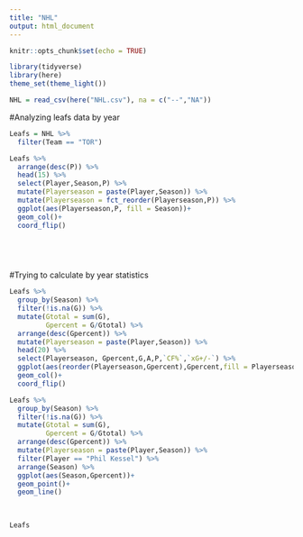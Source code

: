 ---
title: "NHL"
output: html_document
---

```{r setup, include=FALSE}
knitr::opts_chunk$set(echo = TRUE)
```

```{r}
library(tidyverse)
library(here)
theme_set(theme_light())

NHL = read_csv(here("NHL.csv"), na = c("--","NA"))
```
#Analyzing leafs data by year
```{r}
Leafs = NHL %>% 
  filter(Team == "TOR")

Leafs %>% 
  arrange(desc(P)) %>%
  head(15) %>% 
  select(Player,Season,P) %>% 
  mutate(Playerseason = paste(Player,Season)) %>% 
  mutate(Playerseason = fct_reorder(Playerseason,P)) %>% 
  ggplot(aes(Playerseason,P, fill = Season))+
  geom_col()+
  coord_flip()
  


  
```

#Trying to calculate by year statistics
```{r}
Leafs %>%
  group_by(Season) %>% 
  filter(!is.na(G)) %>% 
  mutate(Gtotal = sum(G),
         Gpercent = G/Gtotal) %>% 
  arrange(desc(Gpercent)) %>%
  mutate(Playerseason = paste(Player,Season)) %>% 
  head(20) %>% 
  select(Playerseason, Gpercent,G,A,P,`CF%`,`xG+/-`) %>% 
  ggplot(aes(reorder(Playerseason,Gpercent),Gpercent,fill = Playerseason))+
  geom_col()+
  coord_flip()

Leafs %>%
  group_by(Season) %>% 
  filter(!is.na(G)) %>% 
  mutate(Gtotal = sum(G),
         Gpercent = G/Gtotal) %>% 
  arrange(desc(Gpercent)) %>%
  mutate(Playerseason = paste(Player,Season)) %>%
  filter(Player == "Phil Kessel") %>% 
  arrange(Season) %>% 
  ggplot(aes(Season,Gpercent))+
  geom_point()+
  geom_line()
  
         

```

```{r}
Leafs

```


